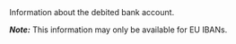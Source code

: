  
<ResponseField name="DebitedBankAccount" type="object" >    
Information about the debited bank account.

_**Note:**_ This information may only be available for EU IBANs.

<Expandable title="properties">  
<IBANResponse />
<BICResponse />
<AccountNumber5Response />
<Country2Response />
<OwnerNameResponse />
<Type8Response />
</Expandable>
</ResponseField>